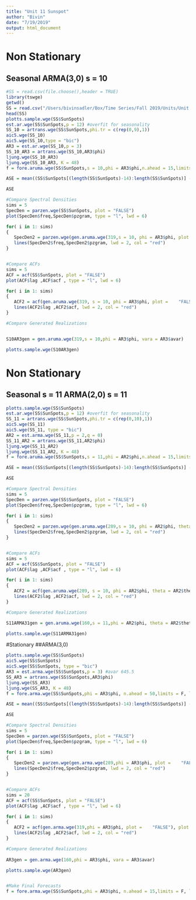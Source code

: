 ```yaml
---
title: "Unit 11 Sunspot"
author: "Bivin"
date: "7/19/2019"
output: html_document
---
```


# Non Stationary 
## Seasonal ARMA(3,0) s = 10
```r
#SS = read.csv(file.choose(),header = TRUE)
library(tswge)
getwd()
SS = read.csv("/Users/bivinsadler/Box/Time Series/Fall 2019/Units/Unit 11/Sunspot Numbers Thru 2018.csv", header = TRUE)
head(SS)
plotts.sample.wge(SS$SunSpots)
est.ar.wge(SS$SunSpots,p = 12) #overfit for seasonality
SS_10 = artrans.wge(SS$SunSpots,phi.tr = c(rep(0,9),1))
aic5.wge(SS_10)
aic5.wge(SS_10,type = "bic")
AR3 = est.ar.wge(SS_10,p = 3)
SS_10_AR3 = artrans.wge(SS_10,AR3$phi)
ljung.wge(SS_10_AR3)
ljung.wge(SS_10_AR3, K = 48)
f = fore.aruma.wge(SS$SunSpots,s = 10,phi = AR3$phi,n.ahead = 15,limits = F, lastn = T)

ASE = mean((SS$SunSpots[(length(SS$SunSpots)-14):length(SS$SunSpots)] - f$f)^2)

ASE

#Compare Spectral Densities
sims = 5
SpecDen = parzen.wge(SS$SunSpots, plot = "FALSE")
plot(SpecDen$freq,SpecDen$pzgram, type = "l", lwd = 6)

for( i in 1: sims)
{
   SpecDen2 = parzen.wge(gen.aruma.wge(319,s = 10, phi = AR3$phi, plot ="FALSE"), plot = "FALSE")
   lines(SpecDen2$freq,SpecDen2$pzgram, lwd = 2, col = "red")
}


#Compare ACFs
sims = 5
ACF = acf(SS$SunSpots, plot = "FALSE")
plot(ACF$lag ,ACF$acf , type = "l", lwd = 6)

for( i in 1: sims)
{
   ACF2 = acf(gen.aruma.wge(319, s = 10, phi = AR3$phi, plot =    "FALSE"), plot = "FALSE")
   lines(ACF2$lag ,ACF2$acf, lwd = 2, col = "red")
}

#Compare Generated Realizations 


S10AR3gen = gen.aruma.wge(319,s = 10,phi = AR3$phi, vara = AR3$avar)

plotts.sample.wge(S10AR3gen)

```


# Non Stationary
## Seasonal s = 11  ARMA(2,0) s = 11
```r
plotts.sample.wge(SS$SunSpots)
est.ar.wge(SS$SunSpots,p = 12) #overfit for seasonality
SS_11 = artrans.wge(SS$SunSpots,phi.tr = c(rep(0,10),1))
aic5.wge(SS_11)
aic5.wge(SS_11, type = "bic")
AR2 = est.arma.wge(SS_11,p = 2,q = 0)
SS_11_AR2 = artrans.wge(SS_11,AR2$phi)
ljung.wge(SS_11_AR2)
ljung.wge(SS_11_AR2, K = 48)
f = fore.aruma.wge(SS$SunSpots,s = 11,phi = AR2$phi,n.ahead = 15,limits = F,lastn = TRUE)

ASE = mean((SS$SunSpots[(length(SS$SunSpots)-14):length(SS$SunSpots)] - f$f)^2)

ASE

#Compare Spectral Densities
sims = 5
SpecDen = parzen.wge(SS$SunSpots, plot = "FALSE")
plot(SpecDen$freq,SpecDen$pzgram, type = "l", lwd = 6)

for( i in 1: sims)
{
   SpecDen2 = parzen.wge(gen.aruma.wge(289,s = 10, phi = AR2$phi, theta = AR2$theta, plot = "FALSE"), plot = "FALSE")
   lines(SpecDen2$freq,SpecDen2$pzgram, lwd = 2, col = "red")
}


#Compare ACFs
sims = 5
ACF = acf(SS$SunSpots, plot = "FALSE")
plot(ACF$lag ,ACF$acf , type = "l", lwd = 6)

for( i in 1: sims)
{
   ACF2 = acf(gen.aruma.wge(289, s = 10, phi = AR2$phi, theta = AR2$theta, plot =    "FALSE"), plot = "FALSE")
   lines(ACF2$lag ,ACF2$acf, lwd = 2, col = "red")
}

#Compare Generated Realizations 

S11ARMA31gen = gen.aruma.wge(160,s = 11,phi = AR2$phi, theta = AR2$theta, vara = AR2$avar)

plotts.sample.wge(S11ARMA31gen)

```


#Stationary 
##ARMA(3,0)
```r
plotts.sample.wge(SS$SunSpots)
aic5.wge(SS$SunSpots)
aic5.wge(SS$SunSpots, type = "bic")
AR3 = est.arma.wge(SS$SunSpots,p = 3) #avar 645.5
SS_AR3 = artrans.wge(SS$SunSpots,AR3$phi)
ljung.wge(SS_AR3)
ljung.wge(SS_AR3, K = 48)
f = fore.arma.wge(SS$SunSpots,phi = AR3$phi, n.ahead = 50,limits = F, lastn = F)

ASE = mean((SS$SunSpots[(length(SS$SunSpots)-14):length(SS$SunSpots)] - f$f)^2)

ASE

#Compare Spectral Densities
sims = 5
SpecDen = parzen.wge(SS$SunSpots, plot = "FALSE")
plot(SpecDen$freq,SpecDen$pzgram, type = "l", lwd = 6)

for( i in 1: sims)
{
   SpecDen2 = parzen.wge(gen.arma.wge(289,phi = AR3$phi, plot =    "FALSE"), plot = "FALSE")
   lines(SpecDen2$freq,SpecDen2$pzgram, lwd = 2, col = "red")
}


#Compare ACFs
sims = 20
ACF = acf(SS$SunSpots, plot = "FALSE")
plot(ACF$lag ,ACF$acf , type = "l", lwd = 6)

for( i in 1: sims)
{
   ACF2 = acf(gen.arma.wge(319,phi = AR3$phi, plot =    "FALSE"), plot = "FALSE")
   lines(ACF2$lag ,ACF2$acf, lwd = 2, col = "red")
}

#Compare Generated Realizations 
         
AR3gen = gen.arma.wge(160,phi = AR3$phi, vara = AR3$avar)

plotts.sample.wge(AR3gen)


#Make Final Forecasts
f = fore.arma.wge(SS$SunSpots,phi = AR3$phi, n.ahead = 15,limits = F, lastn = F)


```